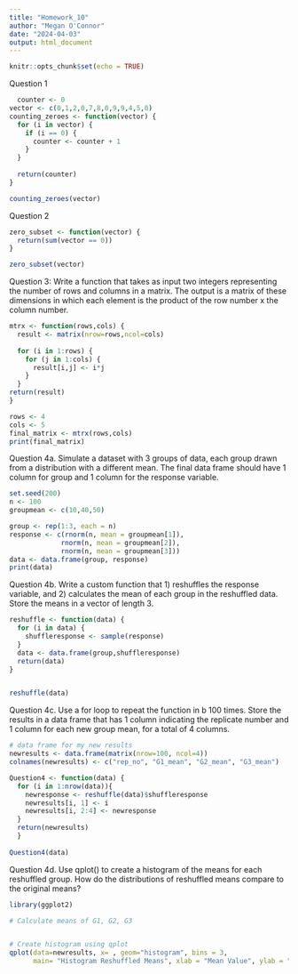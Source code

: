 ```yaml
---
title: "Homework_10"
author: "Megan O'Connor"
date: "2024-04-03"
output: html_document
---
```


```r
knitr::opts_chunk$set(echo = TRUE)
```

Question 1
```r
  counter <- 0
vector <- c(0,1,2,0,7,8,0,9,9,4,5,0)
counting_zeroes <- function(vector) {
  for (i in vector) {
    if (i == 0) {
      counter <- counter + 1
    }
  }
  
  return(counter)
}

counting_zeroes(vector)

```

Question 2
```r
zero_subset <- function(vector) {
  return(sum(vector == 0))
}

zero_subset(vector)
```


Question 3: Write a function that takes as input two integers representing the number of rows and columns in a matrix. The output is a matrix of these dimensions in which each element is the product of the row number x the column number.
```r


mtrx <- function(rows,cols) {
  result <- matrix(nrow=rows,ncol=cols)
  
  for (i in 1:rows) {
    for (j in 1:cols) {
      result[i,j] <- i*j
    }
  }
return(result)
}

rows <- 4
cols <- 5
final_matrix <- mtrx(rows,cols)
print(final_matrix)
```

Question 4a. Simulate a dataset with 3 groups of data, each group drawn from a distribution with a different mean. The final data frame should have 1 column for group and 1 column for the response variable.
```r
set.seed(200)
n <- 100
groupmean <- c(10,40,50)

group <- rep(1:3, each = n)
response <- c(rnorm(n, mean = groupmean[1]),
             rnorm(n, mean = groupmean[2]),
             rnorm(n, mean = groupmean[3]))
data <- data.frame(group, response)
print(data)
```

Question 4b. Write a custom function that 1) reshuffles the response variable, and 2) calculates the mean of each group in the reshuffled data. Store the means in a vector of length 3.
```r
reshuffle <- function(data) {
  for (i in data) {
    shuffleresponse <- sample(response)
  }
  data <- data.frame(group,shuffleresponse)
  return(data)
}


reshuffle(data)
```

Question 4c. Use a for loop to repeat the function in b 100 times. Store the results in a data frame that has 1 column indicating the replicate number and 1 column for each new group mean, for a total of 4 columns.
```r
# data frame for my new results
newresults <- data.frame(matrix(nrow=100, ncol=4))
colnames(newresults) <- c("rep_no", "G1_mean", "G2_mean", "G3_mean")

Question4 <- function(data) {
  for (i in 1:nrow(data)){
    newresponse <- reshuffle(data)$shuffleresponse
    newresults[i, 1] <- i 
    newresults[i, 2:4] <- newresponse
  }
  return(newresults)
  }
  
Question4(data)
```

Question 4d. Use qplot() to create a histogram of the means for each reshuffled group. How do the distributions of reshuffled means compare to the original means?
```r
library(ggplot2)

# Calculate means of G1, G2, G3


# Create histogram using qplot
qplot(data=newresults, x= , geom="histogram", bins = 3,
      main= "Histogram Reshuffled Means", xlab = "Mean Value", ylab = "Frequency")


```
